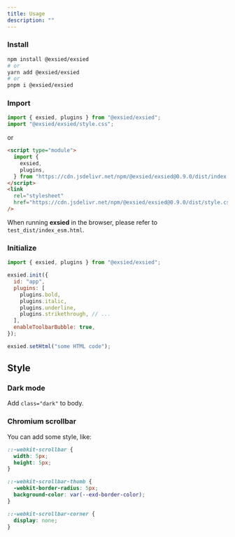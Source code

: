 ```yaml
---
title: Usage
description: ""
---
```


### Install

```bash
npm install @exsied/exsied
# or
yarn add @exsied/exsied
# or
pnpm i @exsied/exsied
```

### Import

```js
import { exsied, plugins } from "@exsied/exsied";
import "@exsied/exsied/style.css";
```

or

```html
<script type="module">
  import {
    exsied,
    plugins,
  } from "https://cdn.jsdelivr.net/npm/@exsied/exsied@0.9.0/dist/index.js";
</script>
<link
  rel="stylesheet"
  href="https://cdn.jsdelivr.net/npm/@exsied/exsied@0.9.0/dist/style.css"
/>
```

When running **exsied** in the browser, please refer to `test_dist/index_esm.html`.

### Initialize

```js
import { exsied, plugins } from "@exsied/exsied";

exsied.init({
  id: "app",
  plugins: [
    plugins.bold,
    plugins.italic,
    plugins.underline,
    plugins.strikethrough, // ...
  ],
  enableToolbarBubble: true,
});

exsied.setHtml("some HTML code");
```

## Style

### Dark mode

Add `class="dark"` to body.

### Chromium scrollbar

You can add some style, like:

```css
::-webkit-scrollbar {
  width: 5px;
  height: 5px;
}

::-webkit-scrollbar-thumb {
  -webkit-border-radius: 5px;
  background-color: var(--exd-border-color);
}

::-webkit-scrollbar-corner {
  display: none;
}
```
